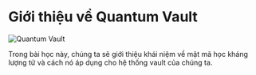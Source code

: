# Giới thiệu về Quantum Vault

![Quantum Vault](/graphics/banners/quantum-vault.png)

Trong bài học này, chúng ta sẽ giới thiệu khái niệm về mật mã học kháng lượng tử và cách nó áp dụng cho hệ thống vault của chúng ta.
